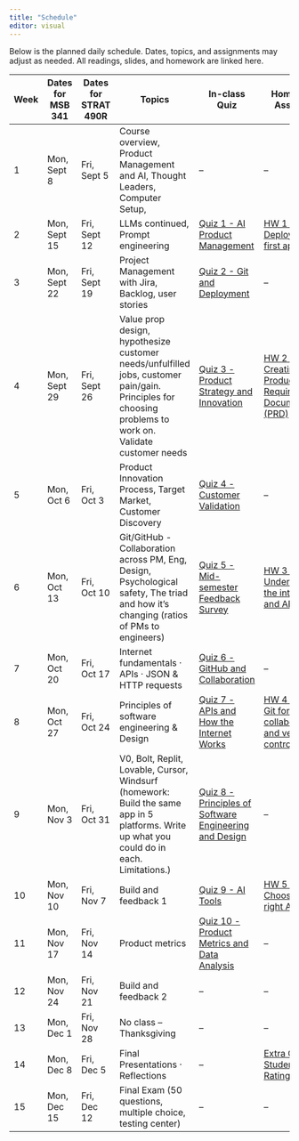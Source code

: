 ```yaml
---
title: "Schedule"
editor: visual
---
```


Below is the planned daily schedule. Dates, topics, and assignments may adjust as needed. All readings, slides, and homework are linked here.

| Week | Dates for MSB 341 | Dates for STRAT 490R | Topics | In-class Quiz | Homework Assigned | MSB 341 Homework Due Date | STRAT 490R Homework Due Date |
|----------|----------|----------|----------|----------|--------------|-----------|----------|
| 1 | Mon, Sept 8 | Fri, Sept 5 | Course overview, Product Management and AI, Thought Leaders, Computer Setup, | – | – |  | – |
| 2 | Mon, Sept 15 | Fri, Sept 12 | LLMs continued, Prompt engineering | [Quiz 1 - AI Product Management](01-pm-ai-era.qmd) | [HW 1 - Deploy your first app](00-assessments.qmd#deploy-your-fist-app) | Mon, Sept 29 | Fri, Sept 26 |
| 3 | Mon, Sept 22 | Fri, Sept 19 | Project Management with Jira, Backlog, user stories | [Quiz 2 - Git and Deployment](02-git-deployment.qmd) | – |  | – |
| 4 | Mon, Sept 29 | Fri, Sept 26 | Value prop design, hypothesize customer needs/unfulfilled jobs, customer pain/gain. Principles for choosing problems to work on. Validate customer needs | [Quiz 3 - Product Strategy and Innovation](04-product-innovation.qmd) | [HW 2 - Creating a Product Requirements Document (PRD)](00-assessments.qmd#homework-2-creating-a-product-requirements-document-prd) | Mon, Oct 13 | Fri, Oct 10 |
| 5 | Mon, Oct 6 | Fri, Oct 3 | Product Innovation Process, Target Market, Customer Discovery | [Quiz 4 - Customer Validation](04-value-prop-design.qmd) | – |  | – |
| 6 | Mon, Oct 13 | Fri, Oct 10 | Git/GitHub - Collaboration across PM, Eng, Design, Psychological safety, The triad and how it's changing (ratios of PMs to engineers) | [Quiz 5 - Mid-semester Feedback Survey](00-assessments.qmd#mid-semester-feedback-survey) | [HW 3 - Understanding the internet and APIs](00-assessments.qmd#homework-3-understanding-the-internet-and-apis) | Mon, Oct 27 | Fri, Oct 24 |
| 7 | Mon, Oct 20 | Fri, Oct 17 | Internet fundamentals · APIs · JSON & HTTP requests | [Quiz 6 - GitHub and Collaboration](02-git-deployment.qmd) | – |  | – |
| 8 | Mon, Oct 27 | Fri, Oct 24 | Principles of software engineering & Design | [Quiz 7 - APIs and How the Internet Works](07-internet-fundamentals.qmd) | [HW 4 - Using Git for collaboration and version control](00-assessments.qmd#homework-4-using-git-for-collaboration-and-version-control) | Mon, Nov 17 | Fri, Nov 14 |
| 9 | Mon, Nov 3 | Fri, Oct 31 | V0, Bolt, Replit, Lovable, Cursor, Windsurf (homework: Build the same app in 5 platforms. Write up what you could do in each. Limitations.) | [Quiz 8 - Principles of Software Engineering and Design](08-software-engineering.qmd) | – |  | – |
| 10 | Mon, Nov 10 | Fri, Nov 7 | Build and feedback 1 | [Quiz 9 - AI Tools](09-ai-dev-platforms.qmd) | [HW 5 - Choosing the right AI tools](00-assessments.qmd#homework-5-choosing-the-right-ai-tools) | Mon, Nov 24 | Fri, Nov 21 |
| 11 | Mon, Nov 17 | Fri, Nov 14 | Product metrics | [Quiz 10 - Product Metrics and Data Analysis](11-product-metrics.qmd) | – |  | – |
| 12 | Mon, Nov 24 | Fri, Nov 21 | Build and feedback 2 | – | – |  | – |
| 13 | Mon, Dec 1 | Fri, Nov 28 | No class – Thanksgiving | – | – |  | – |
| 14 | Mon, Dec 8 | Fri, Dec 5 | Final Presentations · Reflections | – | [Extra Credit - Student Ratings](00-assessments.qmd#student-ratings) | [Final Project Due](00-assessments.qmd#final-project) | [Final Project Due](00-assessments.qmd#final-project) |
| 15 | Mon, Dec 15 | Fri, Dec 12 | Final Exam (50 questions, multiple choice, testing center) | – | – |  | – |
